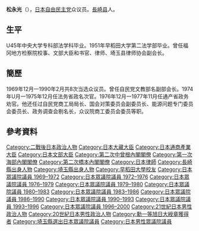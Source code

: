 {{multiple issues|
{{blpunsourced|time=2018-09-02T14:45:49+00:00}}
{{trivia|time=2018-09-02T14:45:49+00:00}}
{{notability unreferenced|time=2010-07-13T05:54:12+00:00}}
}}
{{Infobox Officeholder
|name = 松永 光
|original_name = 
|native_name_lang = 
|image = Hikaru Matsunaga.jpg
|imagesize = 200px
|office = {{JPN}}第104任[[大藏大臣|大藏大臣]]
|term_start = 1998年1月30日
|term_end = 1998年7月30日
|primeminister = [[橋本龍太郎|橋本龍太郎]]
|predecessor =橋本龍太郎（代）
|successor = [[宮澤喜一|宮澤喜一]]
|office1 = {{JPN}}第52任[[通商產業大臣|通商產業大臣]]
|term_start1 = 1989年8月10日
|term_end1 = 1990年2月28日
|primeminister1 = [[海部俊樹|海部俊樹]]
|predecessor1 = [[梶山静六|梶山静六]]
|successor1 = [[武藤嘉文|武藤嘉文]]
|office2 = {{JPN}}第106任[[文部大臣_(日本)|文部大臣]]
|term_start2 = 1984年11月1日
|term_end2 = 1985年12月28日
|primeminister2 = [[中曾根康弘|中曾根康弘]]
|predecessor2 = [[森喜朗|森喜朗]]
|successor2 = [[海部俊樹|海部俊樹]]
| office3       = {{JPN}}[[眾議院_(日本)|眾議院]]議員
| term_start3    = 1969年12月28日
| term_end3     = 2000年6月2日
|predecessor3   =新設選區 
|successor3     = [[武正公一|武正公一]]
|constituency3 = {{Plainlist|
* {{link-ja|埼玉縣第1區 (中選舉區)|埼玉県第1区 (中選挙区)|埼玉縣第1區}}（1969-1996）
* [[埼玉縣第1區|埼玉縣第1區]]（1996-2000）}}
|birth_date = {{birth date and age|1928|11|23}}
|birth_place = {{JPN}}[[長崎縣|長崎縣]][[南高来郡|南高来郡]][[南串山村|南串山村]]<br/>（現[[雲仙市|雲仙市]]）
|native_place = 
|nationality = {{JPN}}
|parents = {{link-ja|松永東|松永東}}（養父）
|relatives = {{link-ja|松山千惠子|松山千恵子}}（姊）<br>{{link-ja|松山義雄|松山義雄}}（姊夫）<br>{{link-ja|舟橋功一|舟橋功一}}（外甥女婿）<br>舟橋一浩（外甥孫）
|spouse = 
|party = [[自由民主党_(日本)|自由民主党]]
|alma_mater = [[中央大學_(日本)|中央大学]]法學部<br/>[[早稻田大學|早稻田大學]]第二法學部
|website = 
}}
'''松永光'''（{{bd|1928年|11月23日|||Matsunaga Hikaru}}），[[日本|日本]][[自由民主黨_(日本)|自由民主党]]众议员。[[長崎县|長崎县]]人。
==生平==
U45年中央大学专科部法学科毕业。1951年早稻田大学第二法学部毕业。曾任福冈地方检察院校事、文部大臣和书官、律师、埼玉县律师协会副会长。

==簡歷==
1969年12月一1990年2月共8次当选众议员。曾任自民党文教部名副部会长。1974年U月一1975年12月任法务省政名次官。1976年12月一1977年11月任通产省政务劝官。他还任过自民党商工局局长、国会对策委员会副委员长、能源问题专门委员会委员长、政务调查会剔名长，众议院商工委员会委员等职。

==參考資料==
{{Reflist}}

{{財務大臣}}
{{經濟產業大臣}}
{{文部科學大臣}}
{{第二次中曾根內閣}}
{{第一次海部內閣}}
{{第二次橋本內閣}}

{{DEFAULTSORT:Matsunaga Hikaru}}
[[Category:二戰後日本政治人物|Category:二戰後日本政治人物]]
[[Category:日本大藏大臣|Category:日本大藏大臣]]
[[Category:日本通商產業大臣|Category:日本通商產業大臣]]
[[Category:日本文部大臣|Category:日本文部大臣]]
[[Category:第二次中曾根內閣閣僚|Category:第二次中曾根內閣閣僚]]
[[Category:第一次海部內閣閣僚|Category:第一次海部內閣閣僚]]
[[Category:第二次橋本內閣閣僚|Category:第二次橋本內閣閣僚]]
[[Category:日本律師|Category:日本律師]]
[[Category:長崎縣出身人物|Category:長崎縣出身人物]]
[[Category:埼玉縣出身人物|Category:埼玉縣出身人物]]
[[Category:早稻田大學校友|Category:早稻田大學校友]]
[[Category:日本眾議院議員_1969–1972|Category:日本眾議院議員 1969–1972]]
[[Category:日本眾議院議員_1972–1976|Category:日本眾議院議員 1972–1976]]
[[Category:日本眾議院議員_1976–1979|Category:日本眾議院議員 1976–1979]]
[[Category:日本眾議院議員_1979–1980|Category:日本眾議院議員 1979–1980]]
[[Category:日本眾議院議員_1980–1983|Category:日本眾議院議員 1980–1983]]
[[Category:日本眾議院議員_1983–1986|Category:日本眾議院議員 1983–1986]]
[[Category:日本眾議院議員_1986–1990|Category:日本眾議院議員 1986–1990]]
[[Category:日本眾議院議員_1990–1993|Category:日本眾議院議員 1990–1993]]
[[Category:日本眾議院議員_1993–1996|Category:日本眾議院議員 1993–1996]]
[[Category:日本眾議院議員_1996–2000|Category:日本眾議院議員 1996–2000]]
[[Category:21世紀日本男性政治人物|Category:21世紀日本男性政治人物]]
[[Category:20世紀日本男性政治人物|Category:20世紀日本男性政治人物]]
[[Category:勳一等旭日大綬章獲得者|Category:勳一等旭日大綬章獲得者]]
[[Category:埼玉縣選出日本眾議院議員|Category:埼玉縣選出日本眾議院議員]]
[[Category:日本男性眾議院議員|Category:日本男性眾議院議員]]